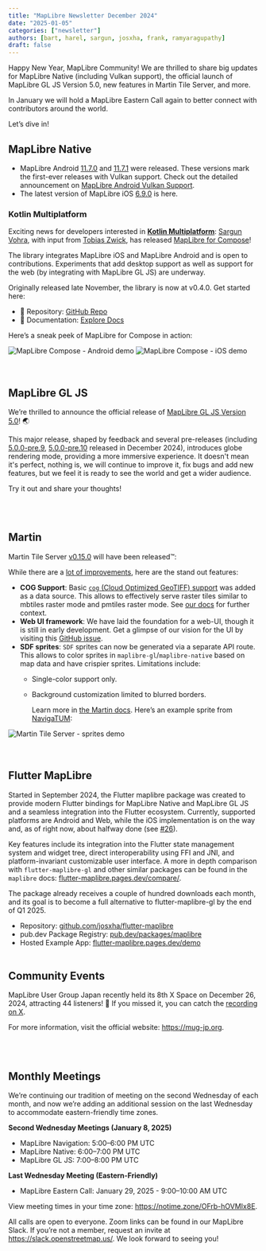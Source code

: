 ```yaml
---
title: "MapLibre Newsletter December 2024"
date: "2025-01-05"
categories: ["newsletter"]
authors: [bart, harel, sargun, josxha, frank, ramyaragupathy]
draft: false
---
```



Happy New Year, MapLibre Community! We are thrilled to share big updates for MapLibre Native (including Vulkan support), the official launch of MapLibre GL JS Version 5.0, new features in Martin Tile Server, and more.

In January we will hold a MapLibre Eastern Call again to better connect with contributors around the world.

Let’s dive in!

## MapLibre Native

- MapLibre Android [11.7.0](https://github.com/maplibre/maplibre-native/releases/tag/android-v11.7.0) and [11.7.1](https://github.com/maplibre/maplibre-native/releases/tag/android-v11.7.1) were released. These versions mark the first-ever releases with Vulkan support. Check out the detailed announcement on [MapLibre Android Vulkan Support](https://maplibre.org/news/2024-12-12-maplibre-android-vulkan/).
- The latest version of MapLibre iOS [6.9.0](https://github.com/maplibre/maplibre-native/releases/tag/ios-v6.9.0) is here.

### Kotlin Multiplatform

Exciting news for developers interested in [**Kotlin Multiplatform**](https://kotlinlang.org/docs/multiplatform.html): [Sargun Vohra](https://github.com/sargunv), with input from [Tobias Zwick](https://github.com/westnordost), has released [MapLibre for Compose](https://github.com/maplibre/maplibre-compose#maplibre-for-compose)!

The library integrates MapLibre iOS and MapLibre Android and is open to contributions. Experiments that add desktop support as well as support for the web (by integrating with MapLibre GL JS) are underway.

Originally released late November, the library is now at v0.4.0. Get started here:

- 📂 Repository: [GitHub Repo](https://github.com/maplibre/maplibre-compose)
- 📖 Documentation: [Explore Docs](https://maplibre.org/maplibre-compose/)

Here’s a sneak peek of MapLibre for Compose in action:

<div
  style={{
    display: "flex",
    justifyContent: "center",
    alignItems: "center",
    gap: "20px",
  }}
>
  <Image
    src={maplibre_compose_android}
    style={{
      maxWidth: "200px",
      width: "100%",
      height: "auto",
      display: "inline-block",
    }}
    alt="MapLibre Compose - Android demo"
  />
  <Image
    src={maplibre_compose_ios}
    style={{
      maxWidth: "200px",
      width: "100%",
      height: "auto",
      display: "inline-block",
    }}
    alt="MapLibre Compose - iOS demo"
  />
</div>
<br></br>

## MapLibre GL JS

We’re thrilled to announce the official release of [MapLibre GL JS Version 5.0](https://github.com/maplibre/maplibre-gl-js/releases/tag/v5.0.0)! 🌏

This major release, shaped by feedback and several pre-releases (including [5.0.0-pre.9](https://github.com/maplibre/maplibre-gl-js/releases/tag/v5.0.0-pre.9), [5.0.0-pre.10](https://github.com/maplibre/maplibre-gl-js/releases/tag/v5.0.0-pre.10) released in December 2024), introduces globe rendering mode, providing a more immersive experience.
It doesn't mean it's perfect, nothing is, we will continue to improve it, fix bugs and add new features, but we feel it is ready to see the world and get a wider audience.

Try it out and share your thoughts!

<br></br>

## Martin

Martin Tile Server [v0.15.0](https://github.com/maplibre/martin/issues/1632) will have been released™:

While there are a [lot of improvements](https://github.com/maplibre/martin/releases/tag/v0.15.0), here are the stand out features:

- **COG Support**: Basic [`cog` (Cloud Optimized GeoTIFF) support](https://maplibre.org/martin/sources-cog-files.html) was added as a data source. This allows to effectively serve raster tiles similar to mbtiles raster mode and pmtiles raster mode. See [our docs](https://maplibre.org/martin/sources-cog-files.html) for further context.
- **Web UI framework**: We have laid the foundation for a web-UI, though it is still in early development. Get a glimpse of our vision for the UI by visiting this [GitHub issue](https://github.com/maplibre/martin/issues/1120).
- **SDF sprites**: `SDF` sprites can now be generated via a separate API route. This allows to color sprites in `maplibre-gl`/`maplibre-native` based on map data and have crispier sprites.
  Limitations include:
  - Single-color support only.
  - Background customization limited to blurred borders.

    Learn more in [the Martin docs](https://maplibre.org/martin/sources-sprites.html). Here’s an example sprite from [NavigaTUM](https://nav.tum.de):

<div style={{ display: "flex", justifyContent: "center" }}>
  <Image
    src={martin_sdf}
    style={{
      maxWidth: "600px",
      width: "100%",
      height: "auto",
      display: "inline-block",
    }}
    alt="Martin Tile Server - sprites demo"
  />
</div>
<br></br>

## Flutter MapLibre

Started in September 2024, the Flutter maplibre package was created to provide modern Flutter bindings for MapLibre Native and MapLibre GL JS and a seamless integration into the Flutter ecosystem. Currently, supported platforms are Android and Web, while the iOS implementation is on the way and, as of right now, about halfway done (see [#26](https://github.com/josxha/flutter-maplibre/issues/26)).

Key features include its integration into the Flutter state management system and widget tree, direct interoperability using FFI and JNI, and platform-invariant customizable user interface. A more in depth comparison with `flutter-maplibre-gl` and other similar packages can be found in the `maplibre` docs: [flutter-maplibre.pages.dev/compare/](https://flutter-maplibre.pages.dev/compare/).

The package already receives a couple of hundred downloads each month, and its goal is to become a full alternative to flutter-maplibre-gl by the end of Q1 2025.

- Repository: [github.com/josxha/flutter-maplibre](https://github.com/josxha/flutter-maplibre)
- pub.dev Package Registry: [pub.dev/packages/maplibre](https://pub.dev/packages/maplibre)
- Hosted Example App: [flutter-maplibre.pages.dev/demo](https://flutter-maplibre.pages.dev/demo/)
  <br></br>

## Community Events

MapLibre User Group Japan recently held its 8th X Space on December 26, 2024, attracting 44 listeners! 🎉 If you missed it, you can catch the [recording on X](https://x.com/i/spaces/1vOGwroapBmKB).

For more information, visit the official website: https://mug-jp.org.

<br></br>

## Monthly Meetings

We’re continuing our tradition of meeting on the second Wednesday of each month, and now we’re adding an additional session on the last Wednesday to accommodate eastern-friendly time zones.

**Second Wednesday Meetings (January 8, 2025)**

- MapLibre Navigation: 5:00–6:00 PM UTC
- MapLibre Native: 6:00–7:00 PM UTC
- MapLibre GL JS: 7:00–8:00 PM UTC

**Last Wednesday Meeting (Eastern-Friendly)**

- MapLibre Eastern Call: January 29, 2025 - 9:00–10:00 AM UTC

View meeting times in your time zone: https://notime.zone/OFrb-hOVMIx8E.

All calls are open to everyone. Zoom links can be found in our MapLibre Slack. If you’re not a member, request an invite at https://slack.openstreetmap.us/. We look forward to seeing you!
